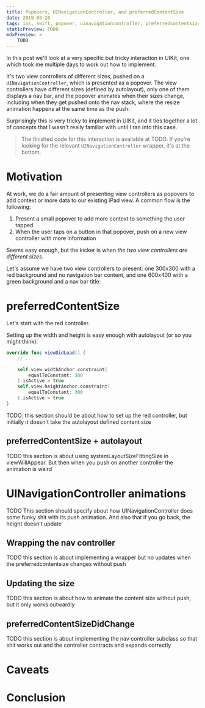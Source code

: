 ```yaml
---
title: Popovers, UINavigationController, and preferredContentSize
date: 2019-08-26
tags: ios, swift, popover, uinavigationcontroller, preferredcontentsize
staticPreview: TODO
mdxPreview: >
    TODO
---
```


In this post we'll look at a very specific but tricky interaction in UIKit, one which took me multiple days to work out how to implement.

It's two view controllers of different sizes, pushed on a `UINavigationController`, which is presented as a popover. The view controllers have different sizes (defined by autolayout), only one of them displays a nav bar, and the popover animates when their sizes change, including when they get pushed onto the nav stack, where the resize animation happens at the same time as the push:

<CaptionedImage max={400} filename="popover-finished.gif" alt="Finished presentation of UIViewControllers with different content sizes inside a popover" caption="" />

Surprisingly this is very tricky to implement in UIKit, and it ties together a lot of concepts that I wasn't really familiar with until I ran into this case.

> The finished code for this interaction is available at TODO. If you're looking for the relevant `UINavigationController` wrapper, it's at the bottom.

# Motivation

At work, we do a fair amount of presenting view controllers as popovers to add context or more data to our existing iPad view. A common flow is the following:

1. Present a small popover to add more context to something the user tapped
2. When the user taps on a button in that popover, push on a new view controller with more information

Seems easy enough, but the kicker is when _the two view controllers are different sizes_.

Let's assume we have two view controllers to present: one 300x300 with a red background and no navigation bar content, and one 600x400 with a green background and a nav bar title:

<CaptionedImage max={300} filename="red-controller.png" alt="Red view controller" caption="SmallViewControllerNoNavBar" />
<CaptionedImage max={400} filename="green-controller.png" alt="Green view controller" caption="LargeViewControllerWithNavBar" />

# preferredContentSize
Let's start with the red controller.

Setting up the width and height is easy enough with autolayout (or so you might think):

```swift
override func viewDidLoad() {
    // ...

    self.view.widthAnchor.constraint(
        equalToConstant: 300
    ).isActive = true
    self.view.heightAnchor.constraint(
        equalToConstant: 300
    ).isActive = true
}
```

TODO: this section should be about how to set up the red controller, but initially it doesn't take the autolayout defined content size

## preferredContentSize + autolayout
TODO this section is about using systemLayoutSizeFittingSize in viewWillAppear. But then when you push on another controller the animation is weird

# UINavigationController animations
TODO This section should specify about how UINavigationController does some funky shit with its push animation. And also that if you go back, the height doesn't update

## Wrapping the nav controller
TODO this section is about implementing a wrapper but no updates when the preferredcontentsize changes without push

## Updating the size
TODO this section is about how to animate the content size without push, but it only works outwardly

## preferredContentSizeDidChange
TODO this section is about implementing the nav controller subclass so that shit works out and the controller contracts and expands correctly

# Caveats

# Conclusion